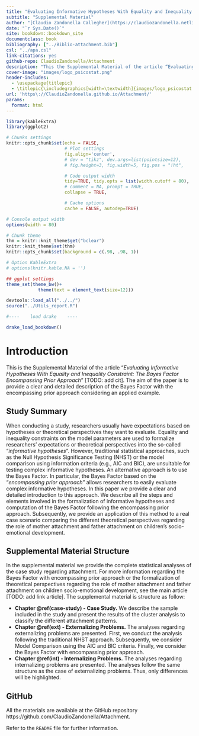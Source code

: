 ```yaml
--- 
title: "Evaluating Informative Hypotheses With Equality and Inequality Constraint: The Bayes Factor Encompassing Prior Approach"
subtitle: "Supplemental Material"
author: "[Claudio Zandonella Callegher](https://claudiozandonella.netlify.app/), Tatiana Marci, Pietro De Carli, and Gianmarco Altoè"
date: "`r Sys.Date()`"
site: bookdown::bookdown_site
documentclass: book
bibliography: ["../Biblio-attachment.bib"]
csl: "../apa.csl"
link-citations: yes
github-repo: ClaudioZandonella/Attachment
description: "This the Supplemental Material of the article “Evaluating Informative Hypotheses With Equality and Inequality Constraint: The Bayes Factor Encompassing Prior Approach”"
cover-image: "images/logo_psicostat.png"
header-includes: 
  - \usepackage{titlepic}
  - \titlepic{\includegraphics[width=\textwidth]{images/logo_psicostat.pdf}}
url: 'https\://ClaudioZandonella.github.io/Attachment/'
params:
  format: html
---
```


```r
library(kableExtra)
library(ggplot2)

# Chunks settings
knitr::opts_chunk$set(echo = FALSE,
                      # Plot settings
                      fig.align='center',
                      # dev = "tikz", dev.args=list(pointsize=12),
                      # fig.height=3, fig.width=5, fig.pos = "!ht",

                      # Code output width
                      tidy=TRUE, tidy.opts = list(width.cutoff = 80),
                      # comment = NA, prompt = TRUE,
                      collapse = TRUE,

                      # Cache options
                      cache = FALSE, autodep=TRUE)

# Console output width
options(width = 80)

# Chunk theme
thm = knitr::knit_theme$get("bclear")
knitr::knit_theme$set(thm)
knitr::opts_chunk$set(background = c(.98, .98, 1))

# Option KableExtra
# options(knitr.kable.NA = '')

## ggplot settings
theme_set(theme_bw()+
            theme(text = element_text(size=12)))

devtools::load_all("../../")
source("../Utils_report.R")

#----    load drake    ----

drake_load_bookdown()
```


# Introduction {-}

This is the Supplemental Material of the article “*Evaluating Informative Hypotheses With Equality and Inequality Constraint: The Bayes Factor Encompassing Prior Approach*” [TODO: add cit]. The aim of the paper is to provide a clear and detailed description of the Bayes Factor with the encompassing prior approach considering an applied example.

## Study Summary {-}

When conducting a study, researchers usually have expectations based on hypotheses or theoretical perspectives they want to evaluate. Equality and inequality constraints on the model parameters are used to formalize researchers' expectations or theoretical perspectives into the so-called “*informative hypotheses*”. However, traditional statistical approaches, such as the Null Hypothesis Significance Testing (NHST) or the model comparison using information criteria (e.g., AIC and BIC), are unsuitable for testing complex informative hypotheses. An alternative approach is to use the Bayes Factor. In particular, the Bayes Factor based on the “*encompassing prior approach*” allows researchers to easily evaluate complex informative hypotheses. In this paper we provide a clear and detailed introduction to this approach. We describe all the steps and elements involved in the formalization of informative hypotheses and computation of the Bayes Factor following the encompassing prior approach. Subsequently, we provide an application of this method to a real case scenario comparing the different theoretical perspectives regarding the role of mother attachment and father attachment on children's socio-emotional development.

## Supplemental Material Structure {-}

In the supplemental material we provide the complete statistical analyses of the case study regarding attachment. For more information regarding the Bayes Factor with encompassing prior approach or the formalization of theoretical perspectives regarding the role of mother attachment and father attachment on children socio-emotional development, see the main article [TODO: add link article]. The supplemental material is structure as follow:

- **Chapter \@ref(case-study) - Case Study.** We describe the sample included in the study and present the results of the cluster analysis to classify the different attachment patterns.
- **Chapter \@ref(ext) - Externalizing Problems.** The analyses regarding externalizing problems are presented. First, we conduct the analysis following the traditional NHST approach. Subsequently, we consider Model Comparison using the AIC and BIC criteria. Finally, we consider the Bayes Factor with encompassing prior approach.
- **Chapter \@ref(int) - Internalizing Problems.** The analyses regarding internalizing problems are presented. The analyses follow the same structure as the case of externalizing problems. Thus, only differences will be highlighted.

## GitHub {-}

All the materials are available at the GitHub repository https://github.com/ClaudioZandonella/Attachment.

Refer to the `README` file for further information.


